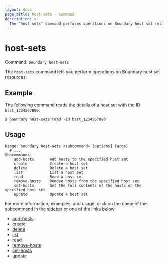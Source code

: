 ```yaml
---
layout: docs
page_title: host-sets - Command
description: >-
  The "host-sets" command performs operations on Boundary host set resources. A host set represents a collection of hosts with the same access control.
---
```


# host-sets

Command: `boundary host-sets`

The `host-sets` command lets you perform operations on Boundary host set resources.

## Example

The following command reads the details of a host set with the ID `hsst_1234567890`:

```shell-session
$ boundary host-sets read -id hsst_1234567890
```

## Usage

<CodeBlockConfig hideClipboard>

```shell-session
Usage: boundary host-sets <subcommand> [options] [args]
  # ...
Subcommands:
    add-hosts       Add hosts to the specified host set
    create          Create a host set
    delete          Delete a host set
    list            List a host set
    read            Read a host set
    remove-hosts    Remove hosts from the specified host set
    set-hosts       Set the full contents of the hosts on the specified host set
    update          Update a host set
```

</CodeBlockConfig>

For more information, examples, and usage, click on the name
of the subcommand in the sidebar or one of the links below:

- [add-hosts](/boundary/docs/commands/host-sets/add-hosts)
- [create](/boundary/docs/commands/host-sets/create)
- [delete](/boundary/docs/commands/host-sets/delete)
- [list](/boundary/docs/commands/host-sets/list)
- [read](/boundary/docs/commands/host-sets/read)
- [remove-hosts](/boundary/docs/commands/host-sets/remove-hosts)
- [set-hosts](/boundary/docs/commands/host-sets/set-hosts)
- [update](/boundary/docs/commands/host-sets/update)